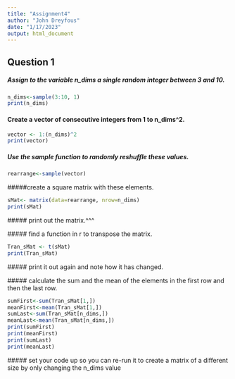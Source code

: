 ```yaml
---
title: "Assignment4"
author: "John Dreyfous"
date: "1/17/2023"
output: html_document
---
```

## Question 1
##### Assign to the variable n_dims a single random integer between 3 and 10.
```r
n_dims<-sample(3:10, 1)
print(n_dims)
```

#### Create a vector of consecutive integers from 1 to n_dims^2.
```r
vector <- 1:(n_dims)^2
print(vector)
```
##### Use the sample function to randomly reshuffle these values.
```r
rearrange<-sample(vector)
```
#####create a square matrix with these elements.
```r
sMat<- matrix(data=rearrange, nrow=n_dims)
print(sMat)
```
 #####  print out the matrix.^^^ 


 #####  find a function in r to transpose the matrix.
```r
Tran_sMat <- t(sMat)
print(Tran_sMat)
```

  ##### print it out again and note how it has changed.

 ##### calculate the sum and the mean of the elements in the first row and then the last row.
```r
sumFirst<-sum(Tran_sMat[1,])
meanFirst<-mean(Tran_sMat[1,])
sumLast<-sum(Tran_sMat[n_dims,])
meanLast<-mean(Tran_sMat[n_dims,])
print(sumFirst)
print(meanFirst)
print(sumLast)
print(meanLast)
```
 

 ##### set your code up so you can re-run it to create a matrix of a different size by only changing the n_dims value



